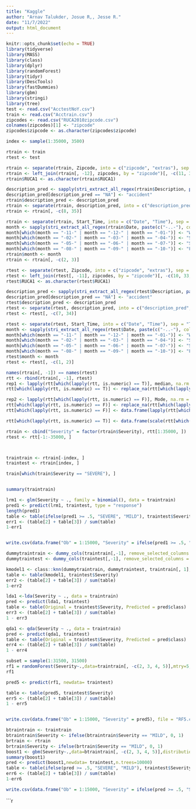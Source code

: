 ```yaml
---
title: "Kaggle"
author: "Arnav Talukder, Josue R,, Jesse R."
date: "11/7/2022"
output: html_document
---
```


```r
knitr::opts_chunk$set(echo = TRUE)
library(tidyverse)
library(MASS)
library(class)
library(dplyr)
library(randomForest)
library(tidyr)
library(DescTools)
library(fastDummies)
library(gbm)
library(stringi)
library(tree)
test <- read.csv("AcctestNoY.csv")
train <- read.csv("Acctrain.csv")
zipcodes <- read.csv("RUCA2010zipcode.csv")
colnames(zipcodes)[1] <- "zipcode"
zipcodes$zipcode <- as.character(zipcodes$zipcode)
```



```r
index <- sample(1:35000, 3500)

rtrain <- train
rtest <- test

rtrain <- separate(rtrain, Zipcode, into = c("zipcode", "extras"), sep = "-")
rtrain <- left_join(rtrain[, -12], zipcodes, by = "zipcode")[, -c(11, 34, 35, 37)]
rtrain$RUCA1 <- as.character(rtrain$RUCA1)

description_pred <- sapply(stri_extract_all_regex(rtrain$Description, paste(c("dead"), collapse = '|')), toString)
description_pred[description_pred == "NA"] <- "accident"
rtrain$description_pred <- description_pred
rtrain <- separate(rtrain, description_pred, into = c("description_pred", "extras"), sep = ", ")
rtrain <- rtrain[, -c(8, 35)]

rtrain <- separate(rtrain, Start_Time, into = c("Date", "Time"), sep = "T")
month <- sapply(stri_extract_all_regex(rtrain$Date, paste(c("-..-"), collapse = '|')), toString)
month[which(month == "-11-" | month == "-12-" | month == "-01-")] <- "Winter"
month[which(month == "-02-" | month == "-03-" | month == "-04-")] <- "Spring"
month[which(month == "-05-" | month == "-06-" | month == "-07-")] <- "Summer"
month[which(month == "-08-" | month == "-09-" | month == "-10-")] <- "Fall"
rtrain$month <- month
rtrain <- rtrain[, -c(2, 3)]

rtest <- separate(rtest, Zipcode, into = c("zipcode", "extras"), sep = "-")
rtest <- left_join(rtest[, -11], zipcodes, by = "zipcode")[, -c(10, 33, 34, 36)]
rtest$RUCA1 <- as.character(rtest$RUCA1)

description_pred <- sapply(stri_extract_all_regex(rtest$Description, paste(c("closed", "caution", "traffic", "blocked", "alternate"), collapse = '|')), toString)
description_pred[description_pred == "NA"] <- "accident"
rtest$description_pred <- description_pred
rtest <- separate(rtest, description_pred, into = c("description_pred", "extras"), sep = ", ")
rtest <- rtest[, -c(7, 34)]

rtest <- separate(rtest, Start_Time, into = c("Date", "Time"), sep = "T")
month <- sapply(stri_extract_all_regex(rtest$Date, paste(c("-..-"), collapse = '|')), toString)
month[which(month == "-11-" | month == "-12-" | month == "-01-")] <- "Winter"
month[which(month == "-02-" | month == "-03-" | month == "-04-")] <- "Spring"
month[which(month == "-05-" | month == "-06-" | month == "-07-")] <- "Summer"
month[which(month == "-08-" | month == "-09-" | month == "-10-")] <- "Fall"
rtest$month <- month
rtest <- rtest[, -c(1, 2)]

names(rtrain[, -1]) == names(rtest)
rtt <- rbind(rtrain[, -1], rtest)
rep1 <- lapply(rtt[which(lapply(rtt, is.numeric) == T)], median, na.rm = T)
rtt[which(lapply(rtt, is.numeric) == T)] <- replace_na(rtt[which(lapply(rtt, is.numeric) == T)], replace = rep1)

rep2 <- lapply(rtt[which(lapply(rtt, is.numeric) == F)], Mode, na.rm = T)
rtt[which(lapply(rtt, is.numeric) == F)] <- replace_na(rtt[which(lapply(rtt, is.numeric) == F)], replace = rep2)
rtt[which(lapply(rtt, is.numeric) == F)] <- data.frame(lapply(rtt[which(lapply(rtt, is.numeric) == F)], as.factor))

rtt[which(lapply(rtt, is.numeric) == T)] <- data.frame(scale(rtt[which(lapply(rtt, is.numeric) == T)]))

rtrain <- cbind("Severity" = factor(rtrain$Severity), rtt[1:35000, ])
rtest <- rtt[-1:-35000, ]



traintrain <- rtrain[-index, ]
traintest <- rtrain[index, ]

train[which(train$Severity == "SEVERE"), ]


summary(traintrain)
```

```r
lrm1 <- glm(Severity ~ ., family = binomial(), data = traintrain)
pred1 <- predict(lrm1, traintest, type = "response")
length(pred1)
table <- table(ifelse(pred1 >= .5, "SEVERE", "MILD"), traintest$Severity)
err1 <- (table[2] + table[3]) / sum(table)
1-err1


write.csv(data.frame("Ob" = 1:15000, "Severity" = ifelse(pred1 >= .5, "SEVERE", "MILD")), file = "glm2.csv")
```

```r
dummytraintrain <- dummy_cols(traintrain[,-1], remove_selected_columns = T)
dummytraintest <- dummy_cols(traintest[,-1], remove_selected_columns = T)

kmodel1 <- class::knn(dummytraintrain, dummytraintest, traintrain[, 1], k = 25)
table <- table(kmodel1, traintest$Severity)
err2 <- (table[2] + table[3]) / sum(table)
1-err2


```


```r
lda1 <-lda(Severity ~ ., data = traintrain)
pred <- predict(lda1, traintest)
table <- table(Original = traintest$Severity, Predicted = pred$class)
err3 <- (table[2] + table[3]) / sum(table)
1 - err3
```


```r
qda1 <- qda(Severity ~ ., data = traintrain)
pred <- predict(qda1, traintest)
table <- table(Original = traintest$Severity, Predicted = pred$class)
err4 <- (table[2] + table[3]) / sum(table)
1 - err4
```

```r
subset = sample(1:31500, 31500)
rf1 = randomForest(Severity~.,data=traintrain[, -c(2, 3, 4, 5)],mtry=5,importance=TRUE, ntree = 1000)
rf1

pred5 <- predict(rf1, newdata= traintest)

table <- table(pred5, traintest$Severity)
err5 <- (table[2] + table[3]) / sum(table)
1 - err5


write.csv(data.frame("Ob" = 1:15000, "Severity" = pred5), file = "RF5.csv")

```

```r
btraintrain <- traintrain
btraintrain$Severity <- ifelse(btraintrain$Severity == "MILD", 0, 1)
brtrain <- rtrain
brtrain$Severity <- ifelse(brtrain$Severity == "MILD", 0, 1)
boost1 <- gbm(Severity~.,data=btraintrain[, -c(2, 3, 4, 5)],distribution="bernoulli",n.trees=10000, shrinkage = .1, interaction.depth = 2)
summary(boost1)
pred <- predict(boost1,newdata= traintest,n.trees=10000) 
table <- table(ifelse(pred >= .5, "SEVERE", "MILD"), traintest$Severity)
err6 <- (table[2] + table[3]) / sum(table)
1-err6

write.csv(data.frame("Ob" = 1:15000, "Severity" = ifelse(pred >= .5, "SEVERE", "MILD")), file = "Boost4.csv")
```

```r




